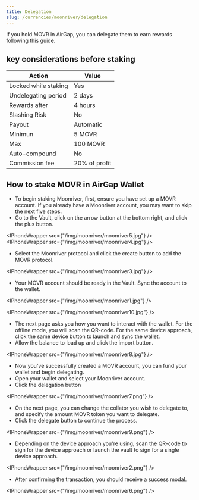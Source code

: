 ```yaml
---
title: Delegation
slug: /currencies/moonriver/delegation
---
```



If you hold MOVR in AirGap, you can delegate them to earn rewards following this guide.

## key considerations before staking

| Action               | Value         |
| -------------------- | ------------- |
| Locked while staking | Yes           |
| Undelegating period  | 2 days        |
| Rewards after        | 4 hours       |
| Slashing Risk        | No            |
| Payout               | Automatic     |
| Minimun              | 5 MOVR        |
| Max                  | 100 MOVR      |
| Auto-compound        | No            |
| Commission fee       | 20% of profit |

## How to stake MOVR in AirGap Wallet

- To begin staking Moonriver, first, ensure you have set up a MOVR account. If you already have a Moonriver account, you may want to skip the next five steps.
- Go to the Vault, click on the arrow button at the bottom right, and click the plus button.

<IPhoneWrapper src={"/img/moonriver/moonriver5.jpg"} />
<IPhoneWrapper src={"/img/moonriver/moonriver4.jpg"} />

- Select the Moonriver protocol and click the create button to add the MOVR protocol.

<IPhoneWrapper src={"/img/moonriver/moonriver3.jpg"} />

- Your MOVR account should be ready in the Vault. Sync the account to the wallet.

<IPhoneWrapper src={"/img/moonriver/moonriver1.jpg"} />

<IPhoneWrapper src={"/img/moonriver/moonriver10.jpg"} />

- The next page asks you how you want to interact with the wallet. For the offline mode, you will scan the QR-code. For the same device approach, click the same device button to launch and sync the wallet.
- Allow the balance to load up and click the import button.

<IPhoneWrapper src={"/img/moonriver/moonriver8.jpg"} />

- Now you've successfully created a MOVR account, you can fund your wallet and begin delegating.
- Open your wallet and select your Moonriver account.
- Click the delegation button

<IPhoneWrapper src={"/img/moonriver/moonriver7.png"} />

- On the next page, you can change the collator you wish to delegate to, and specify the amount MOVR token you want to delegate.
- Click the delegate button to continue the process.

<IPhoneWrapper src={"/img/moonriver/moonriver9.png"} />

- Depending on the device approach you're using, scan the QR-code to sign for the device approach or launch the vault to sign for a single device approach.

<IPhoneWrapper src={"/img/moonriver/moonriver2.png"} />

- After confirming the transaction, you should receive a success modal.

<IPhoneWrapper src={"/img/moonriver/moonriver6.png"} />
